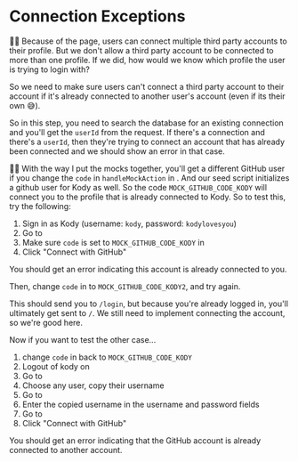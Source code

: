 # Connection Exceptions

<EpicVideo url="https://www.epicweb.dev/workshops/authentication-strategies-and-implementation/provider-errors/handling-connection-errors-and-duplication-in-account-management" />

👨‍💼 Because of the <LinkToApp to="/settings/profile/connections" /> page, users
can connect multiple third party accounts to their profile. But we don't allow
a third party account to be connected to more than one profile. If we did, how
would we know which profile the user is trying to login with?

So we need to make sure users can't connect a third party account to their
account if it's already connected to another user's account (even if its their
own 😅).

So in this step, you need to search the database for an existing connection and
you'll get the `userId` from the request. If there's a connection and there's a
`userId`, then they're trying to connect an account that has already been
connected and we should show an error in that case.

🧝‍♂️ With the way I put the mocks together, you'll get a different GitHub user if
you change the `code` in `handleMockAction`
in <InlineFile file="app/utils/providers/github.server.ts" />. And our seed
script initializes a github user for Kody as well. So the code
`MOCK_GITHUB_CODE_KODY` will connect you to the profile that is already
connected to Kody. So to test this, try the following:

1. Sign in as Kody (username: `kody`, password: `kodylovesyou`)
1. Go to <LinkToApp to="/settings/profile/connections" />
1. Make sure `code` is set to `MOCK_GITHUB_CODE_KODY`
   in <InlineFile file="app/utils/providers/github.server.ts" />
1. Click "Connect with GitHub"

You should get an error indicating this account is already connected to you.

Then, change `code`
in <InlineFile file="app/utils/providers/github.server.ts" /> to
`MOCK_GITHUB_CODE_KODY2`, and try again.

This should send you to `/login`, but because you're already logged in, you'll
ultimately get sent to `/`. We still need to implement connecting the account,
so we're good here.

Now if you want to test the other case...

1. change `code`
   in <InlineFile file="app/utils/providers/github.server.ts" /> back to
   `MOCK_GITHUB_CODE_KODY`
1. Logout of kody on <LinkToApp to="/users/kody" />
1. Go to <LinkToApp to="/users" />
1. Choose any user, copy their username
1. Go to <LinkToApp to="/login" />
1. Enter the copied username in the username and password fields
1. Go to <LinkToApp to="/settings/profile/connections" />
1. Click "Connect with GitHub"

You should get an error indicating that the GitHub account is already connected
to another account.
